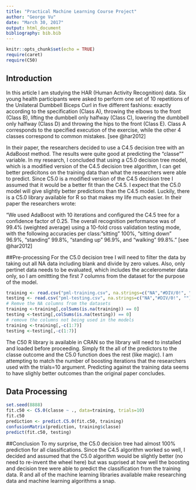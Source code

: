 ```yaml
---
title: "Practical Machine Learning Course Project"
author: "George Vu"
date: "March 30, 2017"
output: html_document
bibliography: bib.bib
---
```


```r
knitr::opts_chunk$set(echo = TRUE)
require(caret)
require(C50)
```
## Introduction
In this article I am studying the HAR (Human Activity Recognition) data.  Six young health participants were asked to perform one set of 10 repetitions of the Unilateral Dumbbell Biceps Curl in five different fashions: exactly according to the specification (Class A), throwing the elbows to the front (Class B), lifting the dumbbell only halfway (Class C), lowering the dumbbell only halfway (Class D) and throwing the hips to the front (Class E).  Class A corresponds to the specified execution of the exercise, while the other 4 classes correspond to common mistakes. [see @har2012]

In their paper, the researchers decided to use a C4.5 decision tree with an AdaBoost method. The results were quite good at predicting the "classe"" variable.  In my research, I concluded that using a C5.0 decision tree model, which is a modified version of the C4.5 decision tree algorithm, I can get better predicitons on the training data than what the researchers were able to predict.  Since C5.0 is a modified version of the C4.5 decision tree I assumed that it would be a better fit than the C4.5.  I expect that the C5.0 model will give slightly better predictions than the C4.5 model. Luckily, there is a C5.0 library available for R so that makes my life much easier.  In their paper the researchers wrote:

"We used AdaBoost with 10 iterations and configured the C4.5 tree for a confidence
factor of 0.25. The overall recognition performance was of 99.4% (weighted average)
using a 10-fold cross validation testing mode, with the following accuracies per class:
"sitting" 100%, "sitting down" 96.9%, "standing" 99.8%, "standing up" 96.9%, and
"walking" 99.8%." [see @har2012]


##Pre-processing
For the C5.0 decision tree I will need to filter the data by taking out all NA data including blank and divide by zero values.  Also, only pertinet data needs to be evaluated, which includes the accelerometer data only, so I am omittting the first 7 columns from the dataset for the purpose of the model.  

```r
training <- read.csv("pml-training.csv", na.strings=c("NA","#DIV/0!", ""))
testing <- read.csv("pml-testing.csv", na.strings=c("NA","#DIV/0!", ""))
# Remve the NA columns from the datasets
training <-training[,colSums(is.na(training)) == 0]
testing <-testing[,colSums(is.na(testing)) == 0]
# remove the columns not being used in the models
training <-training[,-c(1:7)]
testing <-testing[,-c(1:7)]
```

The C50 R library is available in CRAN so the library will need to installed and loaded before proceeding.  Simply fit the all of the predictors to the classe outcome and the C5.0 function does the rest (like magic).  I am attempting to match the number of boosting iterations that the researchers used with the trials=10 argument.  Predicting against the training data seems to have slighly better outcomes than the original paper concludes.  

## Data Processing
``` r
set.seed(8888)
fit.c50 <- C5.0(classe ~ ., data=training, trials=10)
fit.c50
prediction <- predict.C5.0(fit.c50, training)
confusionMatrix(prediction, training$classe)
predict(fit.c50, testing)
```
##Conclusion
To my surprise, the C5.0 decision tree had almost 100% prediction for all classifications.  Since the C4.5 algorithm worked so well, I decided and assumed that the C5.0 algorithm would be slightly better (no need to re-invent the wheel here) but was suprised at how well the boosting and decision tree were able to predict the classification from the training data.  R and all of the machine learning libraries available make researching data and machine learning algorithms a snap.  

